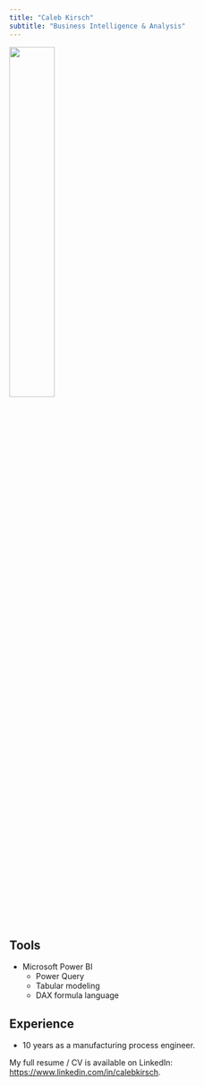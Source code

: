 ```yaml
---
title: "Caleb Kirsch"
subtitle: "Business Intelligence & Analysis"
---
```


![](headshot.jpg){width=40%}

## Tools

* Microsoft Power BI
  + Power Query
  + Tabular modeling
  + DAX formula language

## Experience

* 10 years as a manufacturing process engineer.

My full resume / CV is available on LinkedIn:
 <https://www.linkedin.com/in/calebkirsch>.